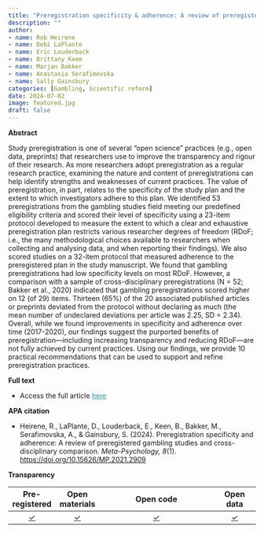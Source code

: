 ```yaml
---
title: "Preregistration specificity & adherence: A review of preregistered gambling studies & cross-disciplinary comparison"
description: ""
author:
- name: Rob Heirene
- name: Debi LaPlante
- name: Eric Louderback
- name: Brittany Keem
- name: Marjan Bakker
- name: Anastasia Serafimovska
- name: Sally Gainsbury
categories: [Gambling, Scientific reform]
date: 2024-07-02
image: featured.jpg
draft: false
---
```


**Abstract**

Study preregistration is one of several "open science" practices (e.g., open data, preprints) that researchers use to improve the transparency and rigour of their research. As more researchers adopt preregistration as a regular research practice, examining the nature and content of preregistrations can help identify strengths and weaknesses of current practices. The value of preregistration, in part, relates to the specificity of the study plan and the extent to which investigators adhere to this plan. We identified 53 preregistrations from the gambling studies field meeting our predefined eligibility criteria and scored their level of specificity using a 23-item protocol developed to measure the extent to which a clear and exhaustive preregistration plan restricts various researcher degrees of freedom (RDoF; i.e., the many methodological choices available to researchers when collecting and analysing data, and when reporting their findings). We also scored studies on a 32-item protocol that measured adherence to the preregistered plan in the study manuscript. We found that gambling preregistrations had low specificity levels on most RDoF. However, a comparison with a sample of cross-disciplinary preregistrations (N = 52; Bakker et al., 2020) indicated that gambling preregistrations scored higher on 12 (of 29) items. Thirteen (65%) of the 20 associated published articles or preprints deviated from the protocol without declaring as much (the mean number of undeclared deviations per article was 2.25, SD = 2.34). Overall, while we found improvements in specificity and adherence over time (2017-2020), our findings suggest the purported benefits of preregistration---including increasing transparency and reducing RDoF---are not fully achieved by current practices. Using our findings, we provide 10 practical recommendations that can be used to support and refine preregistration practices.

**Full text**

-   Access the full article [here](https://doi.org/10.15626/MP.2021.2909){style="color: #289998"}

**APA citation**

-   Heirene, R., LaPlante, D., Louderback, E., Keen, B., Bakker, M., Serafimovska, A., & Gainsbury, S. (2024). Preregistration specificity and adherence: A review of preregistered gambling studies and cross-disciplinary comparison. *Meta-Psychology, 8*(1). <https://doi.org/10.15626/MP.2021.2909>

**Transparency**

|            Pre-registered             |            Open materials             |                                               Open code                                               |               Open data               |
|:-------------------------------------:|:-------------------------------------:|:-----------------------------------------------------------------------------------------------------:|:-------------------------------------:|
| [✓](https://osf.io/n8rw3/?view_only=) | [✓](https://osf.io/n8rw3/?view_only=) | [✓](https://github.com/rheirene/Evaluating-gambling-research-preregistrations-Specificity-adherence-) | [✓](https://osf.io/n8rw3/?view_only=) |

